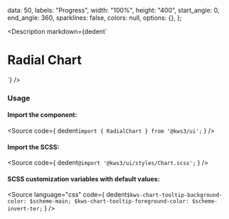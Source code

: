 
  data: 50,
  labels: "Progress",
  width: "100%",
  height: "400",
  start_angle: 0,
  end_angle: 360,
  sparklines: false,
  colors: null,
  options: {},
};

<Version />

<Meta of={RadialChartStories} />

<Description
  markdown={dedent`
# Radial Chart
`}
/>

<Canvas>
  <Story of={RadialChartStories.Simple} />
</Canvas>

<Controls />

### Usage

#### Import the component:

<Source
  code={
    dedent`import { RadialChart } from '@kws3/ui';`
  }
/>

#### Import the SCSS:

<Source
  code={
    dedent`@import '@kws3/ui/styles/Chart.scss';`
  }
/>

#### SCSS customization variables with default values:

<Source
  language="css"
  code={
    dedent`
      $kws-chart-tooltip-background-color: $scheme-main;
      $kws-chart-tooltip-foreground-color: $scheme-invert-ter;
    `
  }
/>

